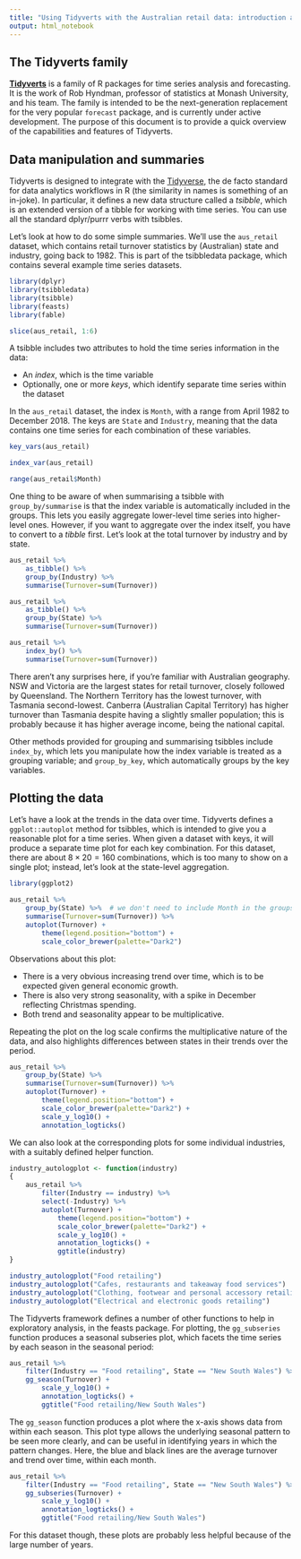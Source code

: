```yaml
---
title: "Using Tidyverts with the Australian retail data: introduction and exploration"
output: html_notebook
---
```


## The Tidyverts family

[**Tidyverts**](https://tidyverts.org) is a family of R packages for time series analysis and forecasting. It is the work of Rob Hyndman, professor of statistics at Monash University, and his team. The family is intended to be the next-generation replacement for the very popular `forecast` package, and is currently under active development. The purpose of this document is to provide a quick overview of the capabilities and features of Tidyverts.

## Data manipulation and summaries

Tidyverts is designed to integrate with the [Tidyverse](https://tidyverse.org), the de facto standard for data analytics workflows in R (the similarity in names is something of an in-joke). In particular, it defines a new data structure called a _tsibble_, which is an extended version of a tibble for working with time series. You can use all the standard dplyr/purrr verbs with tsibbles.

Let's look at how to do some simple summaries. We'll use the `aus_retail` dataset, which contains retail turnover statistics by (Australian) state and industry, going back to 1982. This is part of the tsibbledata package, which contains several example time series datasets.

```r
library(dplyr)
library(tsibbledata)
library(tsibble)
library(feasts)
library(fable)

slice(aus_retail, 1:6)
```

A tsibble includes two attributes to hold the time series information in the data:

- An _index_, which is the time variable
- Optionally, one or more _keys_, which identify separate time series within the dataset

In the `aus_retail` dataset, the index is `Month`, with a range from April 1982 to December 2018. The keys are `State` and `Industry`, meaning that the data contains one time series for each combination of these variables.

```r
key_vars(aus_retail)

index_var(aus_retail)

range(aus_retail$Month)
```

One thing to be aware of when summarising a tsibble with `group_by/summarise` is that the index variable is automatically included in the groups. This lets you easily aggregate lower-level time series into higher-level ones. However, if you want to aggregate over the index itself, you have to convert to a _tibble_ first. Let's look at the total turnover by industry and by state. 

```r
aus_retail %>%
    as_tibble() %>%
    group_by(Industry) %>%
    summarise(Turnover=sum(Turnover))

aus_retail %>%
    as_tibble() %>%
    group_by(State) %>%
    summarise(Turnover=sum(Turnover))

aus_retail %>%
    index_by() %>%
    summarise(Turnover=sum(Turnover))

```

There aren't any surprises here, if you're familiar with Australian geography. NSW and Victoria are the largest states for retail turnover, closely followed by Queensland. The Northern Territory has the lowest turnover, with Tasmania second-lowest. Canberra (Australian Capital Territory) has higher turnover than Tasmania despite having a slightly smaller population; this is probably because it has higher average income, being the national capital.

Other methods provided for grouping and summarising tsibbles include `index_by`, which lets you manipulate how the index variable is treated as a grouping variable; and `group_by_key`, which automatically groups by the key variables.

## Plotting the data

Let's have a look at the trends in the data over time. Tidyverts defines a `ggplot::autoplot` method for tsibbles, which is intended to give you a reasonable plot for a time series. When given a dataset with keys, it will produce a separate time plot for each key combination. For this dataset, there are about $8 \times 20 = 160$ combinations, which is too many to show on a single plot; instead, let's look at the state-level aggregation.

```r
library(ggplot2)

aus_retail %>%
    group_by(State) %>%  # we don't need to include Month in the groups
    summarise(Turnover=sum(Turnover)) %>%
    autoplot(Turnover) +
        theme(legend.position="bottom") +
        scale_color_brewer(palette="Dark2")
```

Observations about this plot:

- There is a very obvious increasing trend over time, which is to be expected given general economic growth.
- There is also very strong seasonality, with a spike in December reflecting Christmas spending.
- Both trend and seasonality appear to be multiplicative.

Repeating the plot on the log scale confirms the multiplicative nature of the data, and also highlights differences between states in their trends over the period.

```r
aus_retail %>%
    group_by(State) %>%
    summarise(Turnover=sum(Turnover)) %>%
    autoplot(Turnover) +
        theme(legend.position="bottom") +
        scale_color_brewer(palette="Dark2") +
        scale_y_log10() +
        annotation_logticks()
```

We can also look at the corresponding plots for some individual industries, with a suitably defined helper function.

```r
industry_autologplot <- function(industry)
{
    aus_retail %>%
        filter(Industry == industry) %>%
        select(-Industry) %>%
        autoplot(Turnover) +
            theme(legend.position="bottom") +
            scale_color_brewer(palette="Dark2") +
            scale_y_log10() +
            annotation_logticks() +
            ggtitle(industry)
}

industry_autologplot("Food retailing")
industry_autologplot("Cafes, restaurants and takeaway food services")
industry_autologplot("Clothing, footwear and personal accessory retailing")
industry_autologplot("Electrical and electronic goods retailing")
```

The Tidyverts framework defines a number of other functions to help in exploratory analysis, in the feasts package. For plotting, the `gg_subseries` function produces a seasonal subseries plot, which facets the time series by each season in the seasonal period:

```r
aus_retail %>%
    filter(Industry == "Food retailing", State == "New South Wales") %>%
    gg_season(Turnover) +
        scale_y_log10() +
        annotation_logticks() +
        ggtitle("Food retailing/New South Wales")
```

The `gg_season` function produces a plot where the x-axis shows data from within each season. This plot type allows the underlying seasonal pattern to be seen more clearly, and can be useful in identifying years in which the pattern changes. Here, the blue and black lines are the average turnover and trend over time, within each month.

```r
aus_retail %>%
    filter(Industry == "Food retailing", State == "New South Wales") %>%
    gg_subseries(Turnover) +
        scale_y_log10() +
        annotation_logticks() +
        ggtitle("Food retailing/New South Wales")
```

For this dataset though, these plots are probably less helpful because of the large number of years.

